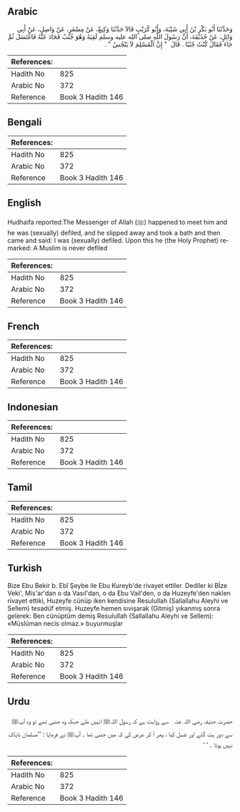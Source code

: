 ## Arabic


<div dir="rtl" lang="ar" style={{fontSize:'larger',backgroundColor:'#f8f9fa',padding:20}}>
وَحَدَّثَنَا أَبُو بَكْرِ بْنُ أَبِي شَيْبَةَ، وَأَبُو كُرَيْبٍ قَالاَ حَدَّثَنَا وَكِيعٌ، عَنْ مِسْعَرٍ، عَنْ وَاصِلٍ، عَنْ أَبِي وَائِلٍ، عَنْ حُذَيْفَةَ، أَنَّ رَسُولَ اللَّهِ صلى الله عليه وسلم لَقِيَهُ وَهُوَ جُنُبٌ فَحَادَ عَنْهُ فَاغْتَسَلَ ثُمَّ جَاءَ فَقَالَ كُنْتُ جُنُبًا ‏.‏ قَالَ ‏ "‏ إِنَّ الْمُسْلِمَ لاَ يَنْجُسُ ‏"‏ ‏.‏
</div>
<div style={{backgroundColor:'#f8f9fa',padding:20, marginBottom: 10}}><table> <thead> <tr> <th>References:</th> <th></th> </tr> </thead> <tbody><tr><td>Hadith No</td><td>825</td></tr><tr><td>Arabic No</td><td>372</td></tr><tr><td>Reference</td><td>Book 3 Hadith 146</td></tr></tbody></table></div>

## Bengali


<div dir="ltr" lang="bn" style={{fontSize:'larger',backgroundColor:'#f8f9fa',padding:20}}>

</div>
<div style={{backgroundColor:'#f8f9fa',padding:20, marginBottom: 10}}><table> <thead> <tr> <th>References:</th> <th></th> </tr> </thead> <tbody><tr><td>Hadith No</td><td>825</td></tr><tr><td>Arabic No</td><td>372</td></tr><tr><td>Reference</td><td>Book 3 Hadith 146</td></tr></tbody></table></div>

## English


<div dir="ltr" lang="en" style={{fontSize:'larger',backgroundColor:'#f8f9fa',padding:20}}>
Hudhaifa reported:The Messenger of Allah (ﷺ) happened to meet him and he was (sexually) defiled, and he slipped away and took a bath and then came and said: I was (sexually) defiled. Upon this he (the Holy Prophet) remarked: A Muslim is never defiled
</div>
<div style={{backgroundColor:'#f8f9fa',padding:20, marginBottom: 10}}><table> <thead> <tr> <th>References:</th> <th></th> </tr> </thead> <tbody><tr><td>Hadith No</td><td>825</td></tr><tr><td>Arabic No</td><td>372</td></tr><tr><td>Reference</td><td>Book 3 Hadith 146</td></tr></tbody></table></div>

## French


<div dir="ltr" lang="fr" style={{fontSize:'larger',backgroundColor:'#f8f9fa',padding:20}}>

</div>
<div style={{backgroundColor:'#f8f9fa',padding:20, marginBottom: 10}}><table> <thead> <tr> <th>References:</th> <th></th> </tr> </thead> <tbody><tr><td>Hadith No</td><td>825</td></tr><tr><td>Arabic No</td><td>372</td></tr><tr><td>Reference</td><td>Book 3 Hadith 146</td></tr></tbody></table></div>

## Indonesian


<div dir="ltr" lang="id" style={{fontSize:'larger',backgroundColor:'#f8f9fa',padding:20}}>

</div>
<div style={{backgroundColor:'#f8f9fa',padding:20, marginBottom: 10}}><table> <thead> <tr> <th>References:</th> <th></th> </tr> </thead> <tbody><tr><td>Hadith No</td><td>825</td></tr><tr><td>Arabic No</td><td>372</td></tr><tr><td>Reference</td><td>Book 3 Hadith 146</td></tr></tbody></table></div>

## Tamil


<div dir="ltr" lang="ta" style={{fontSize:'larger',backgroundColor:'#f8f9fa',padding:20}}>

</div>
<div style={{backgroundColor:'#f8f9fa',padding:20, marginBottom: 10}}><table> <thead> <tr> <th>References:</th> <th></th> </tr> </thead> <tbody><tr><td>Hadith No</td><td>825</td></tr><tr><td>Arabic No</td><td>372</td></tr><tr><td>Reference</td><td>Book 3 Hadith 146</td></tr></tbody></table></div>

## Turkish


<div dir="ltr" lang="tr" style={{fontSize:'larger',backgroundColor:'#f8f9fa',padding:20}}>
Bize Ebu Bekir b. Ebî Şeybe ile Ebu Kureyb'de rivayet ettiler. Dediler ki Bİze Veki', Mis'ar'dan o da Vasıl'dan, o da Ebu Vail'den, o da Huzeyfe'den naklen rivayet ettiki, Huzeyfe cünüp iken kendisine Resulullah (Sallallahu Aleyhi ve Sellem) tesadüf etmiş. Huzeyfe hemen sıvışarak (Gitmiş) yıkanmış sonra gelerek: Ben cünüptüm demiş Resulullah (Sallallahu Aleyhi ve Sellem): «Müslüman necis olmaz.» buyurmuşlar
</div>
<div style={{backgroundColor:'#f8f9fa',padding:20, marginBottom: 10}}><table> <thead> <tr> <th>References:</th> <th></th> </tr> </thead> <tbody><tr><td>Hadith No</td><td>825</td></tr><tr><td>Arabic No</td><td>372</td></tr><tr><td>Reference</td><td>Book 3 Hadith 146</td></tr></tbody></table></div>

## Urdu


<div dir="rtl" lang="ur" style={{fontSize:'larger',backgroundColor:'#f8f9fa',padding:20}}>
حضرت حذیفہ ‌رضی ‌اللہ ‌عنہ ‌ ‌ سے روایت ہے کہ رسول اللہﷺ انہیں ملے جبکہ وہ جنبی تھے تو وہ آپﷺ سے دور ہٹ گئے اور غسل کیا ، پھر آ کر عرض کی کہ میں جنبی تھا ۔ آپﷺ نے فرمایا : ’’مسلمان ناپاک نہیں ہوتا ۔ ‘ ‘
</div>
<div style={{backgroundColor:'#f8f9fa',padding:20, marginBottom: 10}}><table> <thead> <tr> <th>References:</th> <th></th> </tr> </thead> <tbody><tr><td>Hadith No</td><td>825</td></tr><tr><td>Arabic No</td><td>372</td></tr><tr><td>Reference</td><td>Book 3 Hadith 146</td></tr></tbody></table></div>